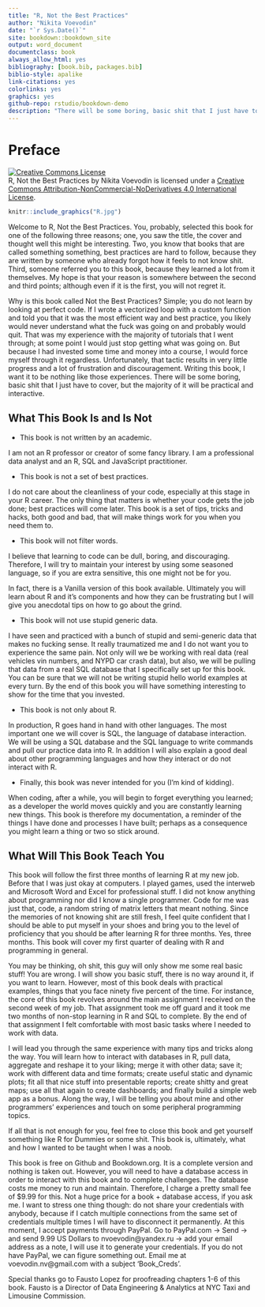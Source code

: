 ```yaml
--- 
title: "R, Not the Best Practices"
author: "Nikita Voevodin"
date: "`r Sys.Date()`"
site: bookdown::bookdown_site
output: word_document
documentclass: book
always_allow_html: yes
bibliography: [book.bib, packages.bib]
biblio-style: apalike
link-citations: yes
colorlinks: yes
graphics: yes
github-repo: rstudio/bookdown-demo
description: "There will be some boring, basic shit that I just have to cover, but the majority of it will be practical and interactive."
---
```


# Preface {-}

::: {.infobox .caution data-latex="{caution}"}

<a rel="license" href="http://creativecommons.org/licenses/by-nc-nd/4.0/"><img alt="Creative Commons License" style="border-width:0" src="https://i.creativecommons.org/l/by-nc-nd/4.0/88x31.png" /></a><br /><span xmlns:dct="http://purl.org/dc/terms/" property="dct:title">R, Not the Best Practices</span> by <span xmlns:cc="http://creativecommons.org/ns#" property="cc:attributionName">Nikita Voevodin</span> is licensed under a <a rel="license" href="http://creativecommons.org/licenses/by-nc-nd/4.0/">Creative Commons Attribution-NonCommercial-NoDerivatives 4.0 International License</a>.

:::


```r
knitr::include_graphics("R.jpg")
``` 

Welcome to R, Not the Best Practices. You, probably, selected this book for one of the following three reasons; one, you saw the title, the cover and thought well this might be interesting. Two, you know that books that are called something something, best practices are hard to follow, because they are written by someone who already forgot how it feels to not know shit. Third, someone referred you to this book, because they learned a lot from it themselves. My hope is that your reason is somewhere between the second and third points; although even if it is the first, you will not regret it. 

Why is this book called Not the Best Practices? Simple; you do not learn by looking at perfect code. If I wrote a vectorized loop with a custom function and told you that it was the most efficient way and best practice, you likely would never understand what the fuck was going on and probably would quit. That was my experience with the majority of tutorials that I went through; at some point I would just stop getting what was going on. But because I had invested some time and money into a course, I would force myself through it regardless. Unfortunately, that tactic results in very little progress and a lot of frustration and discouragement. Writing this book, I want it to be nothing like those experiences. There will be some boring, basic shit that I just have to cover, but the majority of it will be practical and interactive. 

## What This Book Is and Is Not
- This book is not written by an academic.

I am not an R professor or creator of some fancy library. I am a professional data analyst and an R, SQL and JavaScript practitioner.

- This book is not a set of best practices.

I do not care about the cleanliness of your code, especially at this stage in your R career. The only thing that matters is whether your code gets the job done; best practices will come later. This book is a set of tips, tricks and hacks, both good and bad, that will make things work for you when you need them to.

- This book will not filter words.

I believe that learning to code can be dull, boring, and discouraging. Therefore, I will try to maintain your interest by using some seasoned language, so if you are extra sensitive, this one might not be for you. 

::: {.infobox .warning data-latex="{warning}"}

In fact, there is a Vanilla version of this book available. Ultimately you will learn about R and it’s components and how they can be frustrating but I will give you anecdotal tips on how to go about the grind.

::: 


- This book will not use stupid generic data.

I have seen and practiced with a bunch of stupid and semi-generic data that makes no fucking sense. It really traumatized me and I do not want you to experience the same pain. Not only will we be working with real data (real vehicles vin numbers, and NYPD car crash data), but also, we will be pulling that data from a real SQL database that I specifically set up for this book. You can be sure that we will not be writing stupid hello world examples at every turn. By the end of this book you will have something interesting to show for the time that you invested.

- This book is not only about R.

In production, R goes hand in hand with other languages. The most important one we will cover is SQL, the language of database interaction. We will be using a SQL database and the SQL language to write commands and pull our practice data into R. In addition I will also explain a good deal about other programming languages and how they interact or do not interact with R.

- Finally, this book was never intended for you (I’m kind of kidding).

When coding, after a while, you will begin to forget everything you learned; as a developer the world moves quickly and you are constantly learning new things. This book is therefore my documentation, a reminder of the things I have done and processes I have built; perhaps as a consequence you might learn a thing or two so stick around.  

## What Will This Book Teach You

This book will follow the first three months of learning R at my new job. Before that I was just okay at computers. I played games, used the interweb and Microsoft Word and Excel for professional stuff. I did not know anything about programming nor did I know a single programmer. Code for me was just that, code, a random string of matrix letters that meant nothing. Since the memories of not knowing shit are still fresh, I feel quite confident that I should be able to put myself in your shoes and bring you to the level of proficiency that you should be after learning R for three months. Yes, three months. This book will cover my first quarter of dealing with R and programming in general.

You may be thinking, oh shit, this guy will only show me some real basic stuff! You are wrong. I will show you basic stuff, there is no way around it, if you want to learn. However, most of this book deals with practical examples, things that you face ninety five percent of the time. For instance, the core of this book revolves around the main assignment I received on the second week of my job. That assignment took me off guard and it took me two months of non-stop learning in R and SQL to complete. By the end of that assignment I felt comfortable with most basic tasks where I needed to work with data. 

I will lead you through the same experience with many tips and tricks along the way. You will learn how to interact with databases in R, pull data, aggregate and reshape it to your liking; merge it with other data; save it; work with different data and time formats; create useful static and dynamic plots; fit all that nice stuff into presentable reports; create shitty and great maps; use all that again to create dashboards; and finally build a simple web app as a bonus. Along the way, I will be telling you about mine and other programmers’ experiences and touch on some peripheral programming topics.

If all that is not enough for you, feel free to close this book and get yourself something like R for Dummies or some shit. This book is, ultimately, what and how I wanted to be taught when I was a noob.

::: {.infobox .warning data-latex="{warning}"}

This book is free on Github and Bookdown.org. It is a complete version and nothing is taken out. However, you will need to have a database access in order to interact with this book and to complete challenges. The database costs me money to run and maintain. Therefore, I charge a pretty small fee of $9.99 for this. Not a huge price for a book + database access, if you ask me. I want to stress one thing though: do not share your credentials with anybody, because if I catch multiple connections from the same set of credentials multiple times I will have to disconnect it permanently. At this moment, I accept payments through PayPal. Go to PayPal.com -> Send -> and send 9.99 US Dollars to nvoevodin@yandex.ru -> add your email address as a note, I will use it to generate your credentials. If you do not have PayPal, we can figure something out. Email me at voevodin.nv@gmail.com with a subject 'Book_Creds'.

::: 

::: {.infobox .important data-latex="{important}"}

Special thanks go to Fausto Lopez for proofreading chapters 1-6 of this book. Fausto is a Director of Data Engineering & Analytics at NYC Taxi and Limousine Commission.

:::  


